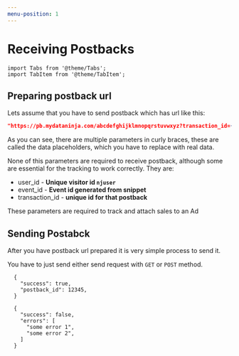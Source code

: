 ```yaml
---
menu-position: 1
---
```


# Receiving Postbacks

```mdx-code-block
import Tabs from '@theme/Tabs';
import TabItem from '@theme/TabItem';
```

## Preparing postback url

Lets assume that you have to send postback which has url like this:

```json title="Example Postback Url"
"https://pb.mydataninja.com/abcdefghijklmnopqrstuvwxyz?transaction_id={transaction_id}&click_id={click_id}&currency={currency}&user_id={user_id}&data1={data1}&event_id={event_id}&value={value}&data1={data1}&data2={data2}&data3={data3}"
```

As you can see, there are multiple parameters in curly braces, these are called the data placeholders, which you have to replace with real data.

None of this parameters are required to receive postback, although some are essential for the tracking to work correctly. They are:

- user_id - **Unique visitor id `njuser`**
- event_id - **Event id generated from snippet**
- transaction_id - **unique id for that postback**

These parameters are required to track and attach sales to an Ad

## Sending Postabck

After you have postback url prepared it is very simple process to send it.

You have to just send either send request with `GET` or `POST` method.

<Tabs groupId="postback-response">
  <TabItem value="success" label="Success Response" default>

      {
        "success": true,
        "postback_id": 12345,
      }

  </TabItem>
  <TabItem value="error" label="Error Response">

      {
        "success": false,
        "errors": [
          "some error 1",
          "some error 2",
        ]
      }

  </TabItem>
</Tabs>
